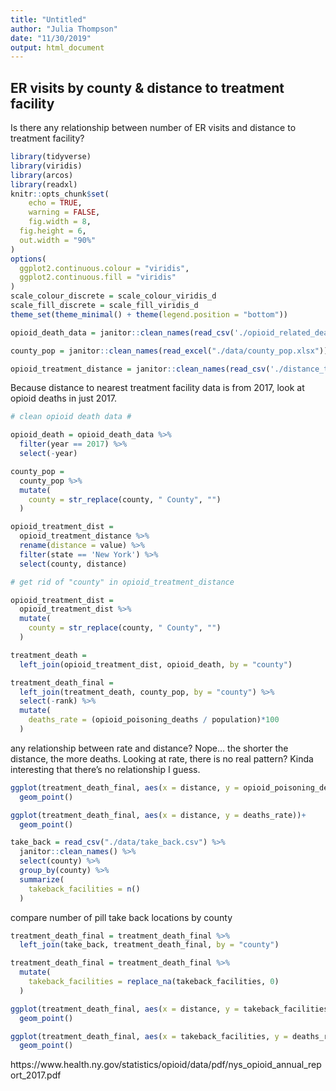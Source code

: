 ```yaml
---
title: "Untitled"
author: "Julia Thompson"
date: "11/30/2019"
output: html_document
---
```


## ER visits by county & distance to treatment facility

Is there any relationship between number of ER visits and distance to treatment facility?

```r
library(tidyverse)
library(viridis)
library(arcos)
library(readxl)
knitr::opts_chunk$set(
	echo = TRUE,
	warning = FALSE,
	fig.width = 8, 
  fig.height = 6,
  out.width = "90%"
)
options(
  ggplot2.continuous.colour = "viridis",
  ggplot2.continuous.fill = "viridis"
)
scale_colour_discrete = scale_colour_viridis_d
scale_fill_discrete = scale_fill_viridis_d
theme_set(theme_minimal() + theme(legend.position = "bottom"))
```

```r
opioid_death_data = janitor::clean_names(read_csv('./opioid_related_deaths.csv'))

county_pop = janitor::clean_names(read_excel("./data/county_pop.xlsx"))

opioid_treatment_distance = janitor::clean_names(read_csv('./distance_to_treatment.csv'))
```

Because distance to nearest treatment facility data is from 2017, look at opioid deaths in just 2017.

```r
# clean opioid death data #

opioid_death = opioid_death_data %>% 
  filter(year == 2017) %>% 
  select(-year)

county_pop = 
  county_pop %>% 
  mutate(
    county = str_replace(county, " County", "")
  )

opioid_treatment_dist = 
  opioid_treatment_distance %>% 
  rename(distance = value) %>% 
  filter(state == 'New York') %>%
  select(county, distance)

# get rid of "county" in opioid_treatment_distance

opioid_treatment_dist = 
  opioid_treatment_dist %>% 
  mutate(
    county = str_replace(county, " County", "")
  )

treatment_death = 
  left_join(opioid_treatment_dist, opioid_death, by = "county")

treatment_death_final = 
  left_join(treatment_death, county_pop, by = "county") %>% 
  select(-rank) %>% 
  mutate(
    deaths_rate = (opioid_poisoning_deaths / population)*100
  )
```

any relationship between rate and distance? Nope... the shorter the distance, the more deaths. Looking at rate, there is no real pattern? Kinda interesting that there's no relationship I guess.

```r
ggplot(treatment_death_final, aes(x = distance, y = opioid_poisoning_deaths))+
  geom_point()

ggplot(treatment_death_final, aes(x = distance, y = deaths_rate))+
  geom_point()
```

```r
take_back = read_csv("./data/take_back.csv") %>% 
  janitor::clean_names() %>% 
  select(county) %>% 
  group_by(county) %>% 
  summarize(
    takeback_facilities = n()
  )
```

compare number of pill take back locations by county

```r
treatment_death_final = treatment_death_final %>% 
  left_join(take_back, treatment_death_final, by = "county")

treatment_death_final = treatment_death_final %>% 
  mutate(
    takeback_facilities = replace_na(takeback_facilities, 0)
  )

ggplot(treatment_death_final, aes(x = distance, y = takeback_facilities))+
  geom_point()

ggplot(treatment_death_final, aes(x = takeback_facilities, y = deaths_rate))+
  geom_point()
```




https://www.health.ny.gov/statistics/opioid/data/pdf/nys_opioid_annual_report_2017.pdf

